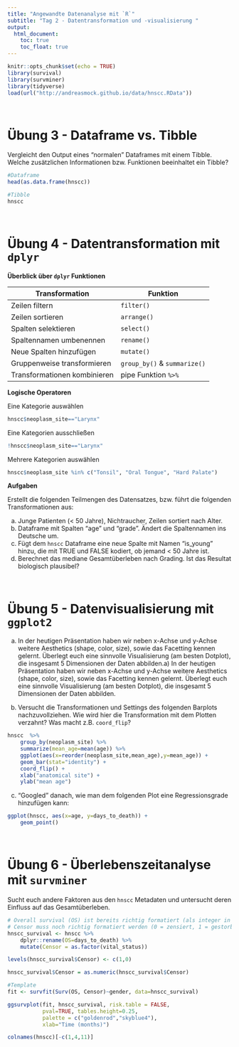 ```yaml
---
title: "Angewandte Datenanalyse mit `R`"
subtitle: "Tag 2 - Datentransformation und -visualisierung "
output:
  html_document:
    toc: true
    toc_float: true
---
```


```r
knitr::opts_chunk$set(echo = TRUE)
library(survival)
library(survminer)
library(tidyverse)
load(url("http://andreasmock.github.io/data/hnscc.RData"))
```

<br>

# Übung 3 - Dataframe vs. Tibble

Vergleicht den Output eines "normalen" Dataframes mit einem Tibble. Welche zusätzlichen Informationen bzw. Funktionen beeinhaltet ein Tibble?

```r
#Dataframe
head(as.data.frame(hnscc))

#Tibble
hnscc
```

<br>

# Übung 4 - Datentransformation mit `dplyr`

**Überblick über `dplyr` Funktionen**

|Transformation| Funktion| 
|-------|-------|
|Zeilen filtern|`filter()`|
|Zeilen sortieren|`arrange()`|
|Spalten selektieren|`select()`|
|Spaltennamen umbenennen|`rename()`|
|Neue Spalten hinzufügen|`mutate()`|
|Gruppenweise transformieren|`group_by()` & `summarize()`|
|Transformationen kombinieren|pipe Funktion `%>%`|

**Logische Operatoren**

Eine Kategorie auswählen

```r
hnscc$neoplasm_site=="Larynx"
```

Eine Kategorien ausschließen

```r
!hnscc$neoplasm_site=="Larynx"
```

Mehrere Kategorien auswählen

```r
hnscc$neoplasm_site %in% c("Tonsil", "Oral Tongue", "Hard Palate")
```

**Aufgaben**

Erstellt die folgenden Teilmengen des Datensatzes, bzw. führt die folgenden Transformationen aus:

a) Junge Patienten (< 50 Jahre), Nichtraucher, Zeilen sortiert nach Alter.
b) Dataframe mit Spalten "age" und "grade". Ändert die Spaltennamen ins Deutsche um.
c) Fügt dem `hnscc` Dataframe eine neue Spalte mit Namen "is_young" hinzu, die mit TRUE und FALSE kodiert, ob jemand < 50 Jahre ist.
d) Berechnet das mediane Gesamtüberleben nach Grading. Ist das Resultat biologisch plausibel?

<br>

# Übung 5 - Datenvisualisierung mit `ggplot2`

a) In der heutigen Präsentation haben wir neben x-Achse und y-Achse weitere Aesthetics (shape, color, size), sowie das Facetting kennen gelernt. Überlegt euch eine sinnvolle Visualisierung (am besten Dotplot), die insgesamt 5 Dimensionen der Daten abbilden.a) In der heutigen Präsentation haben wir neben x-Achse und y-Achse weitere Aesthetics (shape, color, size), sowie das Facetting kennen gelernt. Überlegt euch eine sinnvolle Visualisierung (am besten Dotplot), die insgesamt 5 Dimensionen der Daten abbilden.

b) Versucht die Transformationen und Settings des folgenden Barplots nachzuvollziehen. Wie wird hier die Transformation mit dem Plotten verzahnt? Was macht z.B. `coord_flip`?

```r
hnscc  %>%
    group_by(neoplasm_site) %>%
    summarize(mean_age=mean(age)) %>%
    ggplot(aes(x=reorder(neoplasm_site,mean_age),y=mean_age)) +
    geom_bar(stat="identity") +
    coord_flip() +
    xlab("anatomical site") +
    ylab("mean age")
```

c) "Googled" danach, wie man dem folgenden Plot eine Regressionsgrade hinzufügen kann:

```r
ggplot(hnscc, aes(x=age, y=days_to_death)) +
    geom_point()
```

<br>

# Übung 6 - Überlebenszeitanalyse mit `survminer`

Sucht euch andere Faktoren aus den `hnscc` Metadaten und untersucht deren Einfluss auf das Gesamtüberleben.

```r
# Overall survival (OS) ist bereits richtig formatiert (als integer in Tagen)
# Censor muss noch richtig formatiert werden (0 = zensiert, 1 = gestorben)
hnscc_survival <- hnscc %>%
    dplyr::rename(OS=days_to_death) %>%
    mutate(Censor = as.factor(vital_status))

levels(hnscc_survival$Censor) <- c(1,0)    

hnscc_survival$Censor = as.numeric(hnscc_survival$Censor)
```


```r
#Template
fit <- survfit(Surv(OS, Censor)~gender, data=hnscc_survival)

ggsurvplot(fit, hnscc_survival, risk.table = FALSE, 
           pval=TRUE, tables.height=0.25,
           palette = c("goldenrod","skyblue4"),
           xlab="Time (months)")
```

```r
colnames(hnscc)[-c(1,4,11)]
```

